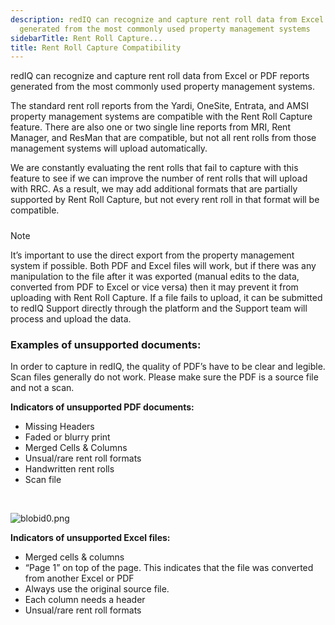 ```yaml
---
description: redIQ can recognize and capture rent roll data from Excel or PDF reports
  generated from the most commonly used property management systems
sidebarTitle: Rent Roll Capture...
title: Rent Roll Capture Compatibility
---
```


redIQ can recognize and capture rent roll data from Excel or PDF reports generated from the most commonly used property management systems.


The standard rent roll reports from the Yardi, OneSite, Entrata, and AMSI property management systems are compatible with the Rent Roll Capture feature. There are also one or two single line reports from MRI, Rent Manager, and ResMan that are compatible, but not all rent rolls from those management systems will upload automatically.


We are constantly evaluating the rent rolls that fail to capture with this feature to see if we can improve the number of rent rolls that will upload with RRC. As a result, we may add additional formats that are partially supported by Rent Roll Capture, but not every rent roll in that format will be compatible.



##### 
Note


It’s important to use the direct export from the property management system if possible. Both PDF and Excel files will work, but if there was any manipulation to the file after it was exported (manual edits to the data, converted from PDF to Excel or vice versa) then it may prevent it from uploading with Rent Roll Capture.
If a file fails to upload, it can be submitted to redIQ Support directly through the platform and the Support team will process and upload the data.



### **Examples of unsupported documents:**



In order to capture in redIQ, the quality of PDF’s have to be clear and legible. Scan files generally do not work. Please make sure the PDF is a source file and not a scan.


**Indicators of unsupported PDF documents:**


* Missing Headers
* Faded or blurry print
* Merged Cells & Columns
* Unsual/rare rent roll formats
* Handwritten rent rolls
* Scan file


 


<Frame>
  <img src="https://rediq.zendesk.com/hc/article_attachments/4418838649620/blobid0.png" alt="blobid0.png" />
</Frame>


**Indicators of unsupported Excel files:**


* Merged cells & columns
* “Page 1” on top of the page. This indicates that the file was converted from another Excel or PDF
* Always use the original source file.
* Each column needs a header
* Unsual/rare rent roll formats


<Frame>
  <img src="Skip,%20since%20insertion%20is%20handled%20via%20gallery" alt="" />
</Frame>


<Frame>
  <img src="https://rediq.zendesk.com/hc/en-us/article_attachments/4418824119444/31b3adf3b8180c5cd3b8378b7067267d8fc342f6e412c63741d92811e7bcefc0.png" alt="" />
</Frame>


<Frame>
  <img src="https://rediq.zendesk.com/hc/en-us/article_attachments/4418824183828/aefcded7ad8c5ac092f42d733ab27d55c965253a03d90fb7b1754eb308092651.png" alt="" />
</Frame>